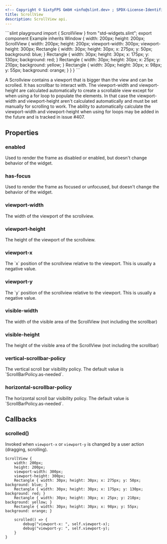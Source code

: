 ```yaml
---
<!-- Copyright © SixtyFPS GmbH <info@slint.dev> ; SPDX-License-Identifier: MIT -->
title: ScrollView
description: ScrollView api.
---
```



<CodeSnippetMD imagePath="/src/assets/generated/std-widgets-scrollview.png"  imageWidth="200" imageHeight="200"  imageAlt='scrollview example'>
```slint playground
import { ScrollView } from "std-widgets.slint";
export component Example inherits Window {
    width: 200px;
    height: 200px;
    ScrollView {
        width: 200px;
        height: 200px;
        viewport-width: 300px;
        viewport-height: 300px;
        Rectangle { width: 30px; height: 30px; x: 275px; y: 50px; background: blue; }
        Rectangle { width: 30px; height: 30px; x: 175px; y: 130px; background: red; }
        Rectangle { width: 30px; height: 30px; x: 25px; y: 210px; background: yellow; }
        Rectangle { width: 30px; height: 30px; x: 98px; y: 55px; background: orange; }
    }
}
```
</CodeSnippetMD>

A Scrollview contains a viewport that is bigger than the view and can be
scrolled. It has scrollbar to interact with. The viewport-width and
viewport-height are calculated automatically to create a scrollable view
except for when using a for loop to populate the elements. In that case
the viewport-width and viewport-height aren't calculated automatically
and must be set manually for scrolling to work. The ability to
automatically calculate the viewport-width and viewport-height when
using for loops may be added in the future and is tracked in issue #407.

## Properties

### enabled
<SlintProperty propName="enabled" typeName="bool" defaultValue="true">
Used to render the frame as disabled or enabled, but doesn't change behavior of the widget.
</SlintProperty>

### has-focus
<SlintProperty propName="has-focus" typeName="bool" defaultValue="false" propertyVisibility="in-out">
Used to render the frame as focused or unfocused, but doesn't change the behavior of the widget.
</SlintProperty>

### viewport-width
<SlintProperty propName="viewport-width" typeName="length" propertyVisibility="in-out">
The width of the viewport of the scrollview.
</SlintProperty>

### viewport-height
<SlintProperty propName="viewport-height" typeName="length" propertyVisibility="in-out">
The height of the viewport of the scrollview.
</SlintProperty>

### viewport-x
<SlintProperty propName="viewport-x" typeName="length" propertyVisibility="in-out">
The `x` position of the scrollview relative to the viewport. This is usually a negative value.
</SlintProperty>

### viewport-y
<SlintProperty propName="viewport-y" typeName="length" propertyVisibility="in-out">
The `y` position of the scrollview relative to the viewport. This is usually a negative value.
</SlintProperty>

### visible-width
<SlintProperty propName="visible-width" typeName="length" propertyVisibility="out">
The width of the visible area of the ScrollView (not including the scrollbar)
</SlintProperty>

### visible-height
<SlintProperty propName="visible-height" typeName="length" propertyVisibility="out">
The height of the visible area of the ScrollView (not including the scrollbar)
</SlintProperty>

### vertical-scrollbar-policy
<SlintProperty propName="vertical-scrollbar-policy" typeName="enum" enumName="ScrollBarPolicy">
The vertical scroll bar visibility policy. The default value is `ScrollBarPolicy.as-needed`.
</SlintProperty>

### horizontal-scrollbar-policy
<SlintProperty propName="horizontal-scrollbar-policy" typeName="enum" enumName="ScrollBarPolicy">
The horizontal scroll bar visibility policy. The default value is `ScrollBarPolicy.as-needed`.
</SlintProperty>

## Callbacks

### scrolled()
Invoked when `viewport-x` or `viewport-y` is changed by a user action (dragging, scrolling).

```slint no-test {11-14}
ScrollView {
    width: 200px;
    height: 200px;
    viewport-width: 300px;
    viewport-height: 300px;
    Rectangle { width: 30px; height: 30px; x: 275px; y: 50px; background: blue; }
    Rectangle { width: 30px; height: 30px; x: 175px; y: 130px; background: red; }
    Rectangle { width: 30px; height: 30px; x: 25px; y: 210px; background: yellow; }
    Rectangle { width: 30px; height: 30px; x: 98px; y: 55px; background: orange; }
    
    scrolled() => {
        debug("viewport-x: ", self.viewport-x);
        debug("viewport-y: ", self.viewport-y);
    }
}
```

